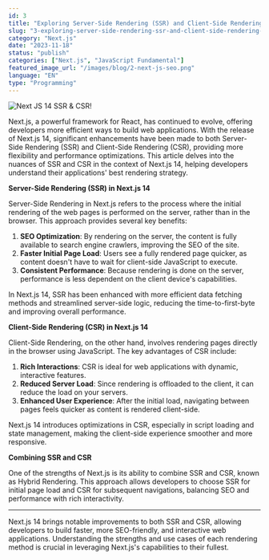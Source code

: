 ```yaml
---
id: 3
title: "Exploring Server-Side Rendering (SSR) and Client-Side Rendering (CSR) in Next.js 14"
slug: "3-exploring-server-side-rendering-ssr-and-client-side-rendering-csr-in-next-js-14"
category: "Next.js"
date: "2023-11-18"
status: "publish"
categories: ["Next.js", "JavaScript Fundamental"]
featured_image_url: "/images/blog/2-next-js-seo.png"
language: "EN"
type: "Programming"
---
```


![Next JS 14 SSR & CSR!](/images/blog/3-next-js-ssr-csr "Next JS 14 SSR & CSR")

Next.js, a powerful framework for React, has continued to evolve, offering developers more efficient ways to build web applications. With the release of Next.js 14, significant enhancements have been made to both Server-Side Rendering (SSR) and Client-Side Rendering (CSR), providing more flexibility and performance optimizations. This article delves into the nuances of SSR and CSR in the context of Next.js 14, helping developers understand their applications' best rendering strategy.

**Server-Side Rendering (SSR) in Next.js 14**

Server-Side Rendering in Next.js refers to the process where the initial rendering of the web pages is performed on the server, rather than in the browser. This approach provides several key benefits:

1. **SEO Optimization**: By rendering on the server, the content is fully available to search engine crawlers, improving the SEO of the site.
2. **Faster Initial Page Load**: Users see a fully rendered page quicker, as content doesn't have to wait for client-side JavaScript to execute.
3. **Consistent Performance**: Because rendering is done on the server, performance is less dependent on the client device's capabilities.

In Next.js 14, SSR has been enhanced with more efficient data fetching methods and streamlined server-side logic, reducing the time-to-first-byte and improving overall performance.

**Client-Side Rendering (CSR) in Next.js 14**

Client-Side Rendering, on the other hand, involves rendering pages directly in the browser using JavaScript. The key advantages of CSR include:

1. **Rich Interactions**: CSR is ideal for web applications with dynamic, interactive features.
2. **Reduced Server Load**: Since rendering is offloaded to the client, it can reduce the load on your servers.
3. **Enhanced User Experience**: After the initial load, navigating between pages feels quicker as content is rendered client-side.

Next.js 14 introduces optimizations in CSR, especially in script loading and state management, making the client-side experience smoother and more responsive.

**Combining SSR and CSR**

One of the strengths of Next.js is its ability to combine SSR and CSR, known as Hybrid Rendering. This approach allows developers to choose SSR for initial page load and CSR for subsequent navigations, balancing SEO and performance with rich interactivity.

---

Next.js 14 brings notable improvements to both SSR and CSR, allowing developers to build faster, more SEO-friendly, and interactive web applications. Understanding the strengths and use cases of each rendering method is crucial in leveraging Next.js's capabilities to their fullest.